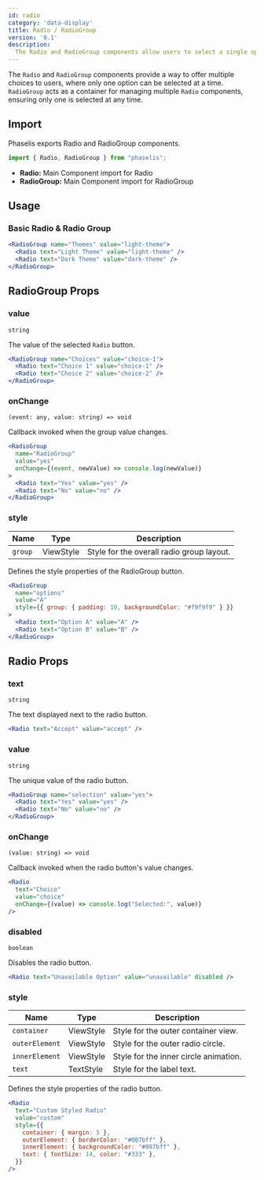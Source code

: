 ```yaml
---
id: radio
category: 'data-display'
title: Radio / RadioGroup
version: '0.1'
description:
  The Radio and RadioGroup components allow users to select a single option from a group of choices. It includes customization for disabled states, animations, and various styles.
---
```


The `Radio` and `RadioGroup` components provide a way to offer multiple choices to users, where only one option can be selected at a time. `RadioGroup` acts as a container for managing multiple `Radio` components, ensuring only one is selected at any time.

## Import

Phaselis exports Radio and RadioGroup components.

```js
import { Radio, RadioGroup } from "phaselis";
```


- **Radio:** Main Component import for Radio
- **RadioGroup:** Main Component import for RadioGroup

## Usage

### Basic Radio & Radio Group

```jsx
<RadioGroup name="Themes" value="light-theme">
  <Radio text="Light Theme" value="light-theme" />
  <Radio text="Dark Theme" value="dark-theme" />
</RadioGroup>
```

## RadioGroup Props

### value
`string`

 The value of the selected `Radio` button.

```jsx
<RadioGroup name="Choices" value="choice-1">
  <Radio text="Choice 1" value="choice-1" />
  <Radio text="Choice 2" value="choice-2" />
</RadioGroup>
```

### onChange
`(event: any, value: string) => void`

Callback invoked when the group value changes.

```jsx
<RadioGroup
  name="RadioGroup"
  value="yes"
  onChange={(event, newValue) => console.log(newValue)}
>
  <Radio text="Yes" value="yes" />
  <Radio text="No" value="no" />
</RadioGroup>
```

### style
| Name           | Type      | Description                              |
| -------------- | --------- | ---------------------------------------- |
| `group`        | ViewStyle | Style for the overall radio group layout.|

Defines the style properties of the RadioGroup button.

```jsx
<RadioGroup
  name="options"
  value="A"
  style={{ group: { padding: 10, backgroundColor: "#f9f9f9" } }}
>
  <Radio text="Option A" value="A" />
  <Radio text="Option B" value="B" />
</RadioGroup>
```

## Radio Props

### text
`string`

The text displayed next to the radio button.

```jsx
<Radio text="Accept" value="accept" />
```

### value
`string`

The unique value of the radio button.

```jsx
<RadioGroup name="selection" value="yes">
  <Radio text="Yes" value="yes" />
  <Radio text="No" value="no" />
</RadioGroup>
```

### onChange
`(value: string) => void`

Callback invoked when the radio button's value changes.

```jsx
<Radio
  text="Choice"
  value="choice"
  onChange={(value) => console.log("Selected:", value)}
/>
```

### disabled
`boolean`

Disables the radio button.

```jsx
<Radio text="Unavailable Option" value="unavailable" disabled />
```

### style
| Name             | Type      | Description                           |
| ---------------- | --------- | ------------------------------------- |
| `container`      | ViewStyle | Style for the outer container view.   |
| `outerElement`   | ViewStyle | Style for the outer radio circle.     |
| `innerElement`   | ViewStyle | Style for the inner circle animation. |
| `text`           | TextStyle | Style for the label text.             |

Defines the style properties of the radio button.

```jsx
<Radio
  text="Custom Styled Radio"
  value="custom"
  style={{
    container: { margin: 5 },
    outerElement: { borderColor: "#007bff" },
    innerElement: { backgroundColor: "#007bff" },
    text: { fontSize: 14, color: "#333" },
  }}
/>
```
